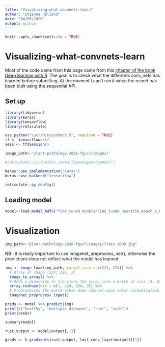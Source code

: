 ```yaml
---
title: "Visualizing-what-convnets-learn"
author: "Etienne Rolland"
date: "04/05/2020"
output: github
---
```


```r
knitr::opts_chunk$set(echo = TRUE)
```

# Visualizing-what-convnets-learn

Most of the code came from this page came from this [chapter of the book Deep learning with R](https://jjallaire.github.io/deep-learning-with-r-notebooks/notebooks/5.4-visualizing-what-convnets-learn.nb.html
). The goal is to check what the differents conv_nets has learned before submitting. At the moment I can't run it since the resnet has been built using the sequential API.

## Set up

```r
library(tidyverse)
library(keras)
library(tensorflow)
library(reticulate)
```


```r
use_python("/usr/bin/python3.5", required = TRUE)
tf <- tensorflow::tf
sess <- tf$Session()
```

```r
image_path<-'plant-pathology-2020-fgvc7/images/'
```

```r
#reticulate::virtualenv_install(packages="pandas") 
```

```r
keras::use_implementation("keras")
keras::use_backend("tensorflow")

```

```r
reticulate::py_config()
```


## Loading model

```r
model<-load_model_hdf5("fine_tuned_models/Fine_tuned_Resnet50_epoch_6_07.hdf5")
```

# Visualization


```r
img_path<-"plant-pathology-2020-fgvc7/images/Train_1000.jpg"

```


NB : it is really important to use imagenet_preprocess_net(), otherwise the predictions does not reflect what the model has learned.

```r
img <- image_load(img_path, target_size = c(224, 224)) %>% 
  # Array of shape (224, 224, 3)
  image_to_array() %>% 
  # Adds a dimension to transform the array into a batch of size (1, 224, 224, 3)
  array_reshape(dim = c(1, 224, 224, 3)) %>% 
  # Preprocesses the batch (this does channel-wise color normalization)
  imagenet_preprocess_input()
```


```r
preds <- model %>% predict(img)
print(c("healthy", "multiple_diseases", "rust", "scab"))
print(preds)
```

```r
summary(model)
```


```r
rust_output <- model$output[, 3]
```

```r
grads <- k_gradients(rust_output, last_conv_layer$output)[[1]]
```



























